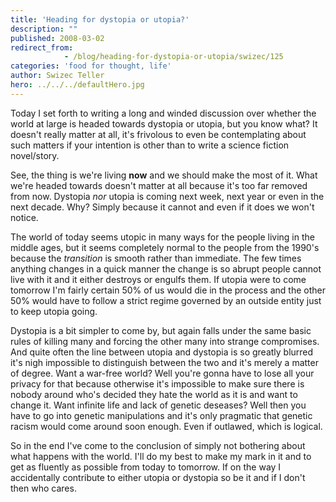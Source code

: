 ```yaml
---
title: 'Heading for dystopia or utopia?'
description: ""
published: 2008-03-02
redirect_from: 
            - /blog/heading-for-dystopia-or-utopia/swizec/125
categories: 'food for thought, life'
author: Swizec Teller
hero: ../../../defaultHero.jpg
---
```

Today I set forth to writing a long and winded discussion over whether the world at large is headed towards dystopia or utopia, but you know what? It doesn't really matter at all, it's frivolous to even be contemplating about such matters if your intention is other than to write a science fiction novel/story.

See, the thing is we're living **now** and we should make the most of it. What we're headed towards doesn't matter at all because it's too far removed from now. Dystopia _nor_ utopia is coming next week, next year or even in the next decade. Why? Simply because it cannot and even if it does we won't notice.

The world of today seems utopic in many ways for the people living in the middle ages, but it seems completely normal to the people from the 1990's because the _transition_ is smooth rather than immediate. The few times anything changes in a quick manner the change is so abrupt people cannot live with it and it either destroys or engulfs them. If utopia were to come tomorrow I'm fairly certain 50% of us would die in the process and the other 50% would have to follow a strict regime governed by an outside entity just to keep utopia going.

Dystopia is a bit simpler to come by, but again falls under the same basic rules of killing many and forcing the other many into strange compromises. And quite often the line between utopia and dystopia is so greatly blurred it's nigh impossible to distinguish between the two and it's merely a matter of degree. Want a war-free world? Well you're gonna have to lose all your privacy for that because otherwise it's impossible to make sure there is nobody around who's decided they hate the world as it is and want to change it. Want infinite life and lack of genetic deseases? Well then you have to go into genetic manipulations and it's only pragmatic that genetic racism would come around soon enough. Even if outlawed, which is logical.

So in the end I've come to the conclusion of simply not bothering about what happens with the world. I'll do my best to make my mark in it and to get as fluently as possible from today to tomorrow. If on the way I accidentally contribute to either utopia or dystopia so be it and if I don't then who cares.